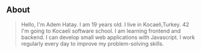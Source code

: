 ## About

> Hello, I'm Adem Hatay. I am 19 years old. I live in Kocaeli,Turkey. 42 I'm going to Kocaeli software school. I am learning frontend and backend. I can develop small web applications with Javascript. I work regularly every day to improve my problem-solving skills.
